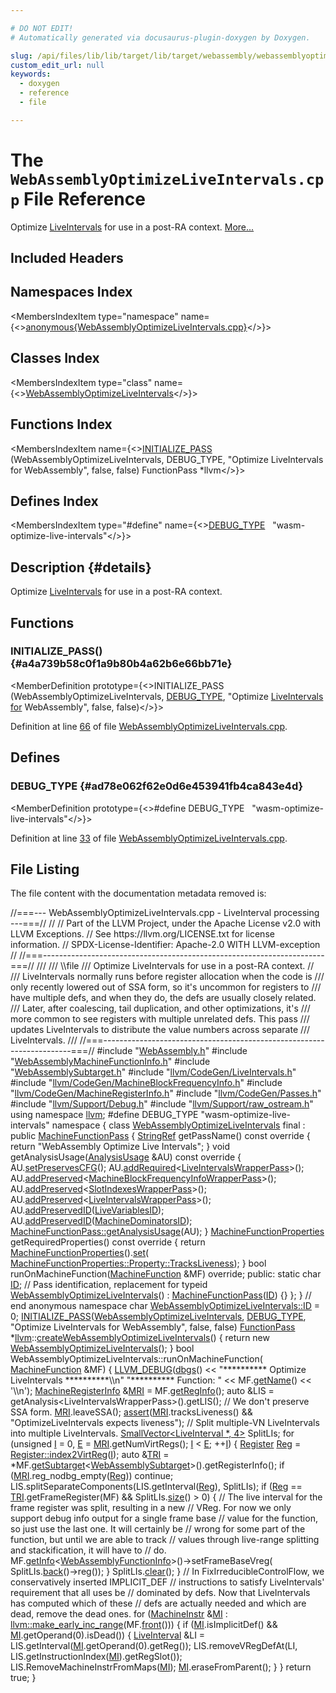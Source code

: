 ```yaml
---

# DO NOT EDIT!
# Automatically generated via docusaurus-plugin-doxygen by Doxygen.

slug: /api/files/lib/lib/target/lib/target/webassembly/webassemblyoptimizeliveintervals-cpp
custom_edit_url: null
keywords:
  - doxygen
  - reference
  - file

---
```





# The `WebAssemblyOptimizeLiveIntervals.cpp` File Reference

<DoxygenPage pluginConfig={pluginConfig}>

Optimize <a href="/docs/api/classes/llvm/liveintervals">LiveIntervals</a> for use in a post-RA context. <a href="#details">More...</a>

## Included Headers

<IncludesList>
<IncludesListItem
  filePath="WebAssembly.h"
  permalink="/docs/api/files/lib/lib/target/lib/target/webassembly/webassembly-h"
  isLocal="true" />
<IncludesListItem
  filePath="WebAssemblyMachineFunctionInfo.h"
  permalink="/docs/api/files/lib/lib/target/lib/target/webassembly/webassemblymachinefunctioninfo-h"
  isLocal="true" />
<IncludesListItem
  filePath="WebAssemblySubtarget.h"
  permalink="/docs/api/files/lib/lib/target/lib/target/webassembly/webassemblysubtarget-h"
  isLocal="true" />
<IncludesListItem
  filePath="llvm/CodeGen/LiveIntervals.h"
  permalink="/docs/api/files/include/include/llvm/include/llvm/codegen/liveintervals-h"
  isLocal="true" />
<IncludesListItem
  filePath="llvm/CodeGen/MachineBlockFrequencyInfo.h"
  permalink="/docs/api/files/include/include/llvm/include/llvm/codegen/machineblockfrequencyinfo-h"
  isLocal="true" />
<IncludesListItem
  filePath="llvm/CodeGen/MachineRegisterInfo.h"
  permalink="/docs/api/files/include/include/llvm/include/llvm/codegen/machineregisterinfo-h"
  isLocal="true" />
<IncludesListItem
  filePath="llvm/CodeGen/Passes.h"
  permalink="/docs/api/files/include/include/llvm/include/llvm/codegen/passes-h"
  isLocal="true" />
<IncludesListItem
  filePath="llvm/Support/Debug.h"
  permalink="/docs/api/files/include/include/llvm/include/llvm/support/debug-h"
  isLocal="true" />
<IncludesListItem
  filePath="llvm/Support/raw_ostream.h"
  permalink="/docs/api/files/include/include/llvm/include/llvm/support/raw-ostream-h"
  isLocal="true" />
</IncludesList>

## Namespaces Index

<MembersIndex>

<MembersIndexItem
  type="namespace"
  name={<><a href="/docs/api/namespaces/anonymous-webassemblyoptimizeliveintervals-cpp-">anonymous&#123;WebAssemblyOptimizeLiveIntervals.cpp&#125;</a></>}>
</MembersIndexItem>

</MembersIndex>

## Classes Index

<MembersIndex>

<MembersIndexItem
  type="class"
  name={<><a href="/docs/api/classes/anonymous-namespace-webassemblyoptimizeliveintervals-cpp-/webassemblyoptimizeliveintervals">WebAssemblyOptimizeLiveIntervals</a></>}>
</MembersIndexItem>

</MembersIndex>

## Functions Index

<MembersIndex>

<MembersIndexItem
  name={<><a href="#a4a739b58c0f1a9b80b4a62b6e66bb71e">INITIALIZE&#95;PASS</a> (WebAssemblyOptimizeLiveIntervals, DEBUG&#95;TYPE, &quot;Optimize LiveIntervals for WebAssembly&quot;, false, false) FunctionPass &#42;llvm</>}>
</MembersIndexItem>

</MembersIndex>

## Defines Index

<MembersIndex>

<MembersIndexItem
  type="#define"
  name={<><a href="#ad78e062f62e0d6e453941fb4ca843e4d">DEBUG&#95;TYPE</a>&nbsp;&nbsp;&nbsp;&quot;wasm-optimize-live-intervals&quot;</>}>
</MembersIndexItem>

</MembersIndex>

## Description {#details}

Optimize <a href="/docs/api/classes/llvm/liveintervals">LiveIntervals</a> for use in a post-RA context.

<SectionDefinition>

## Functions

### INITIALIZE&#95;PASS() {#a4a739b58c0f1a9b80b4a62b6e66bb71e}

<MemberDefinition
  prototype={<>INITIALIZE&#95;PASS (WebAssemblyOptimizeLiveIntervals, <a href="/docs/api/files/include/include/llvm/include/llvm/adt/genericcycleimpl-h/#ad78e062f62e0d6e453941fb4ca843e4d">DEBUG&#95;TYPE</a>, &quot;Optimize <a href="/docs/api/classes/llvm/liveintervals">LiveIntervals</a> <a href="/docs/api/files/lib/lib/target/lib/target/aarch64/aarch64expandpseudoinsts-cpp/#a4cfc8b177e8521a4b496ae2edff6244f">for</a> WebAssembly&quot;, false, false)</>}>

Definition at line <a href="#l00066">66</a> of file <a href="/docs/api/files/lib/lib/target/lib/target/webassembly/webassemblyoptimizeliveintervals-cpp">WebAssemblyOptimizeLiveIntervals.cpp</a>.
</MemberDefinition>

</SectionDefinition>

<SectionDefinition>

## Defines

### DEBUG&#95;TYPE {#ad78e062f62e0d6e453941fb4ca843e4d}

<MemberDefinition
  prototype={<>#define DEBUG&#95;TYPE&nbsp;&nbsp;&nbsp;&quot;wasm-optimize-live-intervals&quot;</>}>

Definition at line <a href="#l00033">33</a> of file <a href="/docs/api/files/lib/lib/target/lib/target/webassembly/webassemblyoptimizeliveintervals-cpp">WebAssemblyOptimizeLiveIntervals.cpp</a>.
</MemberDefinition>

</SectionDefinition>

## File Listing

The file content with the documentation metadata removed is:

<ProgramListing>

<Link id="l00001" /><CodeLine lineNumber="1"><span class="doxyHighlightComment">//===--- WebAssemblyOptimizeLiveIntervals.cpp - LiveInterval processing ---===//</span></CodeLine>
<Link id="l00002" /><CodeLine lineNumber="2"><span class="doxyHighlightComment">//</span></CodeLine>
<Link id="l00003" /><CodeLine lineNumber="3"><span class="doxyHighlightComment">// Part of the LLVM Project, under the Apache License v2.0 with LLVM Exceptions.</span></CodeLine>
<Link id="l00004" /><CodeLine lineNumber="4"><span class="doxyHighlightComment">// See https://llvm.org/LICENSE.txt for license information.</span></CodeLine>
<Link id="l00005" /><CodeLine lineNumber="5"><span class="doxyHighlightComment">// SPDX-License-Identifier: Apache-2.0 WITH LLVM-exception</span></CodeLine>
<Link id="l00006" /><CodeLine lineNumber="6"><span class="doxyHighlightComment">//</span></CodeLine>
<Link id="l00007" /><CodeLine lineNumber="7"><span class="doxyHighlightComment">//===----------------------------------------------------------------------===//</span></CodeLine>
<Link id="l00008" /><CodeLine lineNumber="8"><span class="doxyHighlightComment">///</span></CodeLine>
<Link id="l00009" /><CodeLine lineNumber="9"><span class="doxyHighlightComment">/// \\file</span></CodeLine>
<Link id="l00010" /><CodeLine lineNumber="10"><span class="doxyHighlightComment">/// Optimize LiveIntervals for use in a post-RA context.</span></CodeLine>
<Link id="l00011" /><CodeLine lineNumber="11"><span class="doxyHighlightComment">//</span></CodeLine>
<Link id="l00012" /><CodeLine lineNumber="12"><span class="doxyHighlightComment">/// LiveIntervals normally runs before register allocation when the code is</span></CodeLine>
<Link id="l00013" /><CodeLine lineNumber="13"><span class="doxyHighlightComment">/// only recently lowered out of SSA form, so it&#39;s uncommon for registers to</span></CodeLine>
<Link id="l00014" /><CodeLine lineNumber="14"><span class="doxyHighlightComment">/// have multiple defs, and when they do, the defs are usually closely related.</span></CodeLine>
<Link id="l00015" /><CodeLine lineNumber="15"><span class="doxyHighlightComment">/// Later, after coalescing, tail duplication, and other optimizations, it&#39;s</span></CodeLine>
<Link id="l00016" /><CodeLine lineNumber="16"><span class="doxyHighlightComment">/// more common to see registers with multiple unrelated defs. This pass</span></CodeLine>
<Link id="l00017" /><CodeLine lineNumber="17"><span class="doxyHighlightComment">/// updates LiveIntervals to distribute the value numbers across separate</span></CodeLine>
<Link id="l00018" /><CodeLine lineNumber="18"><span class="doxyHighlightComment">/// LiveIntervals.</span></CodeLine>
<Link id="l00019" /><CodeLine lineNumber="19"><span class="doxyHighlightComment">///</span></CodeLine>
<Link id="l00020" /><CodeLine lineNumber="20"><span class="doxyHighlightComment">//===----------------------------------------------------------------------===//</span></CodeLine>
<Link id="l00021" /><CodeLine lineNumber="21"></CodeLine>
<Link id="l00022" /><CodeLine lineNumber="22"><span class="doxyHighlightPreprocessor">#include &quot;<a href="/docs/api/files/lib/lib/target/lib/target/webassembly/webassembly-h">WebAssembly.h</a>&quot;</span></CodeLine>
<Link id="l00023" /><CodeLine lineNumber="23"><span class="doxyHighlightPreprocessor">#include &quot;<a href="/docs/api/files/lib/lib/target/lib/target/webassembly/webassemblymachinefunctioninfo-h">WebAssemblyMachineFunctionInfo.h</a>&quot;</span></CodeLine>
<Link id="l00024" /><CodeLine lineNumber="24"><span class="doxyHighlightPreprocessor">#include &quot;<a href="/docs/api/files/lib/lib/target/lib/target/webassembly/webassemblysubtarget-h">WebAssemblySubtarget.h</a>&quot;</span></CodeLine>
<Link id="l00025" /><CodeLine lineNumber="25"><span class="doxyHighlightPreprocessor">#include &quot;<a href="/docs/api/files/include/include/llvm/include/llvm/codegen/liveintervals-h">llvm/CodeGen/LiveIntervals.h</a>&quot;</span></CodeLine>
<Link id="l00026" /><CodeLine lineNumber="26"><span class="doxyHighlightPreprocessor">#include &quot;<a href="/docs/api/files/include/include/llvm/include/llvm/codegen/machineblockfrequencyinfo-h">llvm/CodeGen/MachineBlockFrequencyInfo.h</a>&quot;</span></CodeLine>
<Link id="l00027" /><CodeLine lineNumber="27"><span class="doxyHighlightPreprocessor">#include &quot;<a href="/docs/api/files/include/include/llvm/include/llvm/codegen/machineregisterinfo-h">llvm/CodeGen/MachineRegisterInfo.h</a>&quot;</span></CodeLine>
<Link id="l00028" /><CodeLine lineNumber="28"><span class="doxyHighlightPreprocessor">#include &quot;<a href="/docs/api/files/include/include/llvm/include/llvm/codegen/passes-h">llvm/CodeGen/Passes.h</a>&quot;</span></CodeLine>
<Link id="l00029" /><CodeLine lineNumber="29"><span class="doxyHighlightPreprocessor">#include &quot;<a href="/docs/api/files/include/include/llvm/include/llvm/support/debug-h">llvm/Support/Debug.h</a>&quot;</span></CodeLine>
<Link id="l00030" /><CodeLine lineNumber="30"><span class="doxyHighlightPreprocessor">#include &quot;<a href="/docs/api/files/include/include/llvm/include/llvm/support/raw-ostream-h">llvm/Support/raw&#95;ostream.h</a>&quot;</span></CodeLine>
<Link id="l00031" /><CodeLine lineNumber="31"><span class="doxyHighlightKeyword">using namespace </span><span class="doxyHighlight"><a href="/docs/api/namespaces/llvm">llvm</a>;</span></CodeLine>
<Link id="l00032" /><CodeLine lineNumber="32"></CodeLine>
<Link id="l00033" /><CodeLine lineNumber="33" lineLink="#ad78e062f62e0d6e453941fb4ca843e4d"><span class="doxyHighlightPreprocessor">#define DEBUG&#95;TYPE &quot;wasm-optimize-live-intervals&quot;</span></CodeLine>
<Link id="l00034" /><CodeLine lineNumber="34"></CodeLine>
<Link id="l00035" /><CodeLine lineNumber="35" lineLink="/docs/api/namespaces/anonymous-webassemblyoptimizeliveintervals-cpp-"><span class="doxyHighlightKeyword">namespace </span><span class="doxyHighlight">&#123;</span></CodeLine>
<Link id="l00036" /><CodeLine lineNumber="36" lineLink="/docs/api/classes/anonymous-namespace-webassemblyoptimizeliveintervals-cpp-/webassemblyoptimizeliveintervals"><span class="doxyHighlightKeyword">class </span><span class="doxyHighlight"><a href="/docs/api/classes/anonymous-namespace-webassemblyoptimizeliveintervals-cpp-/webassemblyoptimizeliveintervals/#acb39a2d44203e62e21d83f859c616fe7">WebAssemblyOptimizeLiveIntervals</a> final : </span><span class="doxyHighlightKeyword">public</span><span class="doxyHighlight"> <a href="/docs/api/classes/llvm/machinefunctionpass/#a29c81d2386f4a727c6d33413807530c8">MachineFunctionPass</a> &#123;</span></CodeLine>
<Link id="l00037" /><CodeLine lineNumber="37"><span class="doxyHighlight">  <a href="/docs/api/classes/llvm/stringref">StringRef</a> getPassName()</span><span class="doxyHighlightKeyword"> const override </span><span class="doxyHighlight">&#123;</span></CodeLine>
<Link id="l00038" /><CodeLine lineNumber="38"><span class="doxyHighlight">    </span><span class="doxyHighlightKeywordFlow">return</span><span class="doxyHighlight"> </span><span class="doxyHighlightStringLiteral">&quot;WebAssembly Optimize Live Intervals&quot;</span><span class="doxyHighlight">;</span></CodeLine>
<Link id="l00039" /><CodeLine lineNumber="39"><span class="doxyHighlight">  &#125;</span></CodeLine>
<Link id="l00040" /><CodeLine lineNumber="40"></CodeLine>
<Link id="l00041" /><CodeLine lineNumber="41"><span class="doxyHighlight">  </span><span class="doxyHighlightKeywordType">void</span><span class="doxyHighlight"> getAnalysisUsage(<a href="/docs/api/classes/llvm/analysisusage">AnalysisUsage</a> &amp;AU)</span><span class="doxyHighlightKeyword"> const override </span><span class="doxyHighlight">&#123;</span></CodeLine>
<Link id="l00042" /><CodeLine lineNumber="42"><span class="doxyHighlight">    AU.<a href="/docs/api/classes/llvm/analysisusage/#af11a6ebf7ab3c388234cb6d5378439a3">setPreservesCFG</a>();</span></CodeLine>
<Link id="l00043" /><CodeLine lineNumber="43"><span class="doxyHighlight">    AU.<a href="/docs/api/classes/llvm/analysisusage/#ae0adcccca08fb686c9ce00f9397b660c">addRequired</a>&lt;<a href="/docs/api/classes/llvm/liveintervalswrapperpass">LiveIntervalsWrapperPass</a>&gt;();</span></CodeLine>
<Link id="l00044" /><CodeLine lineNumber="44"><span class="doxyHighlight">    AU.<a href="/docs/api/classes/llvm/analysisusage/#ae9356b720f6fbab112d809738dcc4f2a">addPreserved</a>&lt;<a href="/docs/api/classes/llvm/machineblockfrequencyinfowrapperpass">MachineBlockFrequencyInfoWrapperPass</a>&gt;();</span></CodeLine>
<Link id="l00045" /><CodeLine lineNumber="45"><span class="doxyHighlight">    AU.<a href="/docs/api/classes/llvm/analysisusage/#ae9356b720f6fbab112d809738dcc4f2a">addPreserved</a>&lt;<a href="/docs/api/classes/llvm/slotindexeswrapperpass">SlotIndexesWrapperPass</a>&gt;();</span></CodeLine>
<Link id="l00046" /><CodeLine lineNumber="46"><span class="doxyHighlight">    AU.<a href="/docs/api/classes/llvm/analysisusage/#ae9356b720f6fbab112d809738dcc4f2a">addPreserved</a>&lt;<a href="/docs/api/classes/llvm/liveintervalswrapperpass">LiveIntervalsWrapperPass</a>&gt;();</span></CodeLine>
<Link id="l00047" /><CodeLine lineNumber="47"><span class="doxyHighlight">    AU.<a href="/docs/api/classes/llvm/analysisusage/#a573df5c9c3024ebb646e15cc7450bf91">addPreservedID</a>(<a href="/docs/api/namespaces/llvm/#ab80163ae002e9cec63a9e279d5b1c2d7">LiveVariablesID</a>);</span></CodeLine>
<Link id="l00048" /><CodeLine lineNumber="48"><span class="doxyHighlight">    AU.<a href="/docs/api/classes/llvm/analysisusage/#a573df5c9c3024ebb646e15cc7450bf91">addPreservedID</a>(<a href="/docs/api/namespaces/llvm/#a311f0d695e161f1c86664c796d6cfea0">MachineDominatorsID</a>);</span></CodeLine>
<Link id="l00049" /><CodeLine lineNumber="49"><span class="doxyHighlight">    <a href="/docs/api/classes/llvm/machinefunctionpass/#a864fd57b4304ef933b3281d0ef85a88e">MachineFunctionPass::getAnalysisUsage</a>(AU);</span></CodeLine>
<Link id="l00050" /><CodeLine lineNumber="50"><span class="doxyHighlight">  &#125;</span></CodeLine>
<Link id="l00051" /><CodeLine lineNumber="51"></CodeLine>
<Link id="l00052" /><CodeLine lineNumber="52"><span class="doxyHighlight">  <a href="/docs/api/classes/llvm/machinefunctionproperties">MachineFunctionProperties</a> getRequiredProperties()</span><span class="doxyHighlightKeyword"> const override </span><span class="doxyHighlight">&#123;</span></CodeLine>
<Link id="l00053" /><CodeLine lineNumber="53"><span class="doxyHighlight">    </span><span class="doxyHighlightKeywordFlow">return</span><span class="doxyHighlight"> <a href="/docs/api/classes/llvm/machinefunctionproperties">MachineFunctionProperties</a>().<a href="/docs/api/classes/llvm/machinefunctionproperties/#aa7780563d7ca260d0ae67d957b56427f">set</a>(</span></CodeLine>
<Link id="l00054" /><CodeLine lineNumber="54"><span class="doxyHighlight">        <a href="/docs/api/classes/llvm/machinefunctionproperties/#ad85237c6c667e4713efe8921e9c32ac1a0020348b08bb4cccecf3241eac999d8a">MachineFunctionProperties::Property::TracksLiveness</a>);</span></CodeLine>
<Link id="l00055" /><CodeLine lineNumber="55"><span class="doxyHighlight">  &#125;</span></CodeLine>
<Link id="l00056" /><CodeLine lineNumber="56"></CodeLine>
<Link id="l00057" /><CodeLine lineNumber="57"><span class="doxyHighlight">  </span><span class="doxyHighlightKeywordType">bool</span><span class="doxyHighlight"> runOnMachineFunction(<a href="/docs/api/classes/llvm/machinefunction">MachineFunction</a> &amp;MF) </span><span class="doxyHighlightKeyword">override</span><span class="doxyHighlight">;</span></CodeLine>
<Link id="l00058" /><CodeLine lineNumber="58"></CodeLine>
<Link id="l00059" /><CodeLine lineNumber="59"><span class="doxyHighlightKeyword">public</span><span class="doxyHighlight">:</span></CodeLine>
<Link id="l00060" /><CodeLine lineNumber="60" lineLink="/docs/api/classes/anonymous-namespace-webassemblyoptimizeliveintervals-cpp-/webassemblyoptimizeliveintervals/#a22799f341070a58f9a6d33a5cd79911b"><span class="doxyHighlight">  </span><span class="doxyHighlightKeyword">static</span><span class="doxyHighlight"> </span><span class="doxyHighlightKeywordType">char</span><span class="doxyHighlight"> <a href="/docs/api/classes/anonymous-namespace-webassemblyoptimizeliveintervals-cpp-/webassemblyoptimizeliveintervals/#a22799f341070a58f9a6d33a5cd79911b">ID</a>; </span><span class="doxyHighlightComment">// Pass identification, replacement for typeid</span></CodeLine>
<Link id="l00061" /><CodeLine lineNumber="61" lineLink="/docs/api/classes/anonymous-namespace-webassemblyoptimizeliveintervals-cpp-/webassemblyoptimizeliveintervals/#acb39a2d44203e62e21d83f859c616fe7"><span class="doxyHighlight">  <a href="/docs/api/classes/anonymous-namespace-webassemblyoptimizeliveintervals-cpp-/webassemblyoptimizeliveintervals/#acb39a2d44203e62e21d83f859c616fe7">WebAssemblyOptimizeLiveIntervals</a>() : <a href="/docs/api/classes/llvm/machinefunctionpass/#a29c81d2386f4a727c6d33413807530c8">MachineFunctionPass</a>(<a href="/docs/api/classes/anonymous-namespace-webassemblyoptimizeliveintervals-cpp-/webassemblyoptimizeliveintervals/#a22799f341070a58f9a6d33a5cd79911b">ID</a>) &#123;&#125;</span></CodeLine>
<Link id="l00062" /><CodeLine lineNumber="62"><span class="doxyHighlight">&#125;;</span></CodeLine>
<Link id="l00063" /><CodeLine lineNumber="63"><span class="doxyHighlight">&#125; </span><span class="doxyHighlightComment">// end anonymous namespace</span></CodeLine>
<Link id="l00064" /><CodeLine lineNumber="64"></CodeLine>
<Link id="l00065" /><CodeLine lineNumber="65"><span class="doxyHighlightKeywordType">char</span><span class="doxyHighlight"> <a href="/docs/api/classes/anonymous-namespace-webassemblyoptimizeliveintervals-cpp-/webassemblyoptimizeliveintervals/#a22799f341070a58f9a6d33a5cd79911b">WebAssemblyOptimizeLiveIntervals::ID</a> = 0;</span></CodeLine>
<Link id="l00066" /><CodeLine lineNumber="66" lineLink="#a4a739b58c0f1a9b80b4a62b6e66bb71e"><span class="doxyHighlight"><a href="/docs/api/files/include/include/llvm/passsupport-h/#af807c9595d50b45c0008924c4679c85c">INITIALIZE&#95;PASS</a>(<a href="/docs/api/classes/anonymous-namespace-webassemblyoptimizeliveintervals-cpp-/webassemblyoptimizeliveintervals/#acb39a2d44203e62e21d83f859c616fe7">WebAssemblyOptimizeLiveIntervals</a>, <a href="/docs/api/files/include/include/llvm/include/llvm/adt/genericcycleimpl-h/#ad78e062f62e0d6e453941fb4ca843e4d">DEBUG&#95;TYPE</a>,</span></CodeLine>
<Link id="l00067" /><CodeLine lineNumber="67"><span class="doxyHighlight">                </span><span class="doxyHighlightStringLiteral">&quot;Optimize LiveIntervals for WebAssembly&quot;</span><span class="doxyHighlight">, </span><span class="doxyHighlightKeyword">false</span><span class="doxyHighlight">, </span><span class="doxyHighlightKeyword">false</span><span class="doxyHighlight">)</span></CodeLine>
<Link id="l00068" /><CodeLine lineNumber="68"></CodeLine>
<Link id="l00069" /><CodeLine lineNumber="69"><span class="doxyHighlight"><a href="/docs/api/classes/llvm/functionpass">FunctionPass</a> &#42;<a href="/docs/api/namespaces/llvm">llvm</a>::<a href="/docs/api/namespaces/llvm/#a8be5057891baee5adc419b8eb8f00761">createWebAssemblyOptimizeLiveIntervals</a>() &#123;</span></CodeLine>
<Link id="l00070" /><CodeLine lineNumber="70"><span class="doxyHighlight">  </span><span class="doxyHighlightKeywordFlow">return</span><span class="doxyHighlight"> </span><span class="doxyHighlightKeyword">new</span><span class="doxyHighlight"> <a href="/docs/api/classes/anonymous-namespace-webassemblyoptimizeliveintervals-cpp-/webassemblyoptimizeliveintervals/#acb39a2d44203e62e21d83f859c616fe7">WebAssemblyOptimizeLiveIntervals</a>();</span></CodeLine>
<Link id="l00071" /><CodeLine lineNumber="71"><span class="doxyHighlight">&#125;</span></CodeLine>
<Link id="l00072" /><CodeLine lineNumber="72"></CodeLine>
<Link id="l00073" /><CodeLine lineNumber="73"><span class="doxyHighlightKeywordType">bool</span><span class="doxyHighlight"> WebAssemblyOptimizeLiveIntervals::runOnMachineFunction(</span></CodeLine>
<Link id="l00074" /><CodeLine lineNumber="74"><span class="doxyHighlight">    <a href="/docs/api/classes/llvm/machinefunction">MachineFunction</a> &amp;MF) &#123;</span></CodeLine>
<Link id="l00075" /><CodeLine lineNumber="75"><span class="doxyHighlight">  <a href="/docs/api/files/include/include/llvm/include/llvm/support/debug-h/#a196897517069dda1bdb549e24468f7d7">LLVM&#95;DEBUG</a>(<a href="/docs/api/namespaces/llvm/#a7c46c742c31be54870e2038048e6b391">dbgs</a>() &lt;&lt; </span><span class="doxyHighlightStringLiteral">&quot;&#42;&#42;&#42;&#42;&#42;&#42;&#42;&#42;&#42;&#42; Optimize LiveIntervals &#42;&#42;&#42;&#42;&#42;&#42;&#42;&#42;&#42;&#42;\\n&quot;</span></CodeLine>
<Link id="l00076" /><CodeLine lineNumber="76"><span class="doxyHighlight">                       </span><span class="doxyHighlightStringLiteral">&quot;&#42;&#42;&#42;&#42;&#42;&#42;&#42;&#42;&#42;&#42; Function: &quot;</span></CodeLine>
<Link id="l00077" /><CodeLine lineNumber="77"><span class="doxyHighlight">                    &lt;&lt; MF.<a href="/docs/api/classes/llvm/machinefunction/#a3d142c9e7c066059e15232c56dec9e2e">getName</a>() &lt;&lt; </span><span class="doxyHighlightCharLiteral">&#39;\\n&#39;</span><span class="doxyHighlight">);</span></CodeLine>
<Link id="l00078" /><CodeLine lineNumber="78"></CodeLine>
<Link id="l00079" /><CodeLine lineNumber="79"><span class="doxyHighlight">  <a href="/docs/api/classes/llvm/machineregisterinfo">MachineRegisterInfo</a> &amp;<a href="/docs/api/files/lib/lib/target/lib/target/aarch64/aarch64advsimdscalarpass-cpp/#aacd2ab195054a3e6a74bfbb9d5d571c8">MRI</a> = MF.<a href="/docs/api/classes/llvm/machinefunction/#a810234b6b3d223b7c74a4253fcc5ea5e">getRegInfo</a>();</span></CodeLine>
<Link id="l00080" /><CodeLine lineNumber="80"><span class="doxyHighlight">  </span><span class="doxyHighlightKeyword">auto</span><span class="doxyHighlight"> &amp;LIS = getAnalysis&lt;LiveIntervalsWrapperPass&gt;().getLIS();</span></CodeLine>
<Link id="l00081" /><CodeLine lineNumber="81"></CodeLine>
<Link id="l00082" /><CodeLine lineNumber="82"><span class="doxyHighlight">  </span><span class="doxyHighlightComment">// We don&#39;t preserve SSA form.</span></CodeLine>
<Link id="l00083" /><CodeLine lineNumber="83"><span class="doxyHighlight">  <a href="/docs/api/files/lib/lib/target/lib/target/aarch64/aarch64advsimdscalarpass-cpp/#aacd2ab195054a3e6a74bfbb9d5d571c8">MRI</a>.leaveSSA();</span></CodeLine>
<Link id="l00084" /><CodeLine lineNumber="84"></CodeLine>
<Link id="l00085" /><CodeLine lineNumber="85"><span class="doxyHighlight">  <a href="/docs/api/files/lib/lib/target/lib/target/amdgpu/silowercontrolflow-cpp/#a4868c5d81c5ccc98c47aeab6244346a0">assert</a>(<a href="/docs/api/files/lib/lib/target/lib/target/aarch64/aarch64advsimdscalarpass-cpp/#aacd2ab195054a3e6a74bfbb9d5d571c8">MRI</a>.tracksLiveness() &amp;&amp; </span><span class="doxyHighlightStringLiteral">&quot;OptimizeLiveIntervals expects liveness&quot;</span><span class="doxyHighlight">);</span></CodeLine>
<Link id="l00086" /><CodeLine lineNumber="86"></CodeLine>
<Link id="l00087" /><CodeLine lineNumber="87"><span class="doxyHighlight">  </span><span class="doxyHighlightComment">// Split multiple-VN LiveIntervals into multiple LiveIntervals.</span></CodeLine>
<Link id="l00088" /><CodeLine lineNumber="88"><span class="doxyHighlight">  <a href="/docs/api/classes/llvm/smallvector">SmallVector&lt;LiveInterval &#42;, 4&gt;</a> SplitLIs;</span></CodeLine>
<Link id="l00089" /><CodeLine lineNumber="89"><span class="doxyHighlight">  </span><span class="doxyHighlightKeywordFlow">for</span><span class="doxyHighlight"> (</span><span class="doxyHighlightKeywordType">unsigned</span><span class="doxyHighlight"> <a href="/docs/api/files/lib/lib/support/md5-cpp/#ac0eafdc9ee161b71e7af98af736952fd">I</a> = 0, <a href="/docs/api/files/lib/lib/ir/builtingcs-cpp/#abb2b3a60ccc38a28239e19a1646e0c8a">E</a> = <a href="/docs/api/files/lib/lib/target/lib/target/aarch64/aarch64advsimdscalarpass-cpp/#aacd2ab195054a3e6a74bfbb9d5d571c8">MRI</a>.getNumVirtRegs(); <a href="/docs/api/files/lib/lib/support/md5-cpp/#ac0eafdc9ee161b71e7af98af736952fd">I</a> &lt; <a href="/docs/api/files/lib/lib/ir/builtingcs-cpp/#abb2b3a60ccc38a28239e19a1646e0c8a">E</a>; ++<a href="/docs/api/files/lib/lib/support/md5-cpp/#ac0eafdc9ee161b71e7af98af736952fd">I</a>) &#123;</span></CodeLine>
<Link id="l00090" /><CodeLine lineNumber="90"><span class="doxyHighlight">    <a href="/docs/api/classes/llvm/register">Register</a> <a href="/docs/api/files/lib/lib/codegen/machinesink-cpp/#a359e1ff26f6d466d927a61aae45b05c3">Reg</a> = <a href="/docs/api/classes/llvm/register/#a1979c563289f871907832e419889f979">Register::index2VirtReg</a>(<a href="/docs/api/files/lib/lib/support/md5-cpp/#ac0eafdc9ee161b71e7af98af736952fd">I</a>);</span></CodeLine>
<Link id="l00091" /><CodeLine lineNumber="91"><span class="doxyHighlight">    </span><span class="doxyHighlightKeyword">auto</span><span class="doxyHighlight"> &amp;<a href="/docs/api/files/lib/lib/codegen/machinesink-cpp/#a0f36ed1bc17fc1aa97fe291c439a0698">TRI</a> = &#42;MF.<a href="/docs/api/classes/llvm/machinefunction/#a3825368aca2bc1550d173660df4da6a6">getSubtarget</a>&lt;<a href="/docs/api/classes/llvm/webassemblysubtarget">WebAssemblySubtarget</a>&gt;().getRegisterInfo();</span></CodeLine>
<Link id="l00092" /><CodeLine lineNumber="92"></CodeLine>
<Link id="l00093" /><CodeLine lineNumber="93"><span class="doxyHighlight">    </span><span class="doxyHighlightKeywordFlow">if</span><span class="doxyHighlight"> (<a href="/docs/api/files/lib/lib/target/lib/target/aarch64/aarch64advsimdscalarpass-cpp/#aacd2ab195054a3e6a74bfbb9d5d571c8">MRI</a>.reg&#95;nodbg&#95;empty(<a href="/docs/api/files/lib/lib/codegen/machinesink-cpp/#a359e1ff26f6d466d927a61aae45b05c3">Reg</a>))</span></CodeLine>
<Link id="l00094" /><CodeLine lineNumber="94"><span class="doxyHighlight">      </span><span class="doxyHighlightKeywordFlow">continue</span><span class="doxyHighlight">;</span></CodeLine>
<Link id="l00095" /><CodeLine lineNumber="95"></CodeLine>
<Link id="l00096" /><CodeLine lineNumber="96"><span class="doxyHighlight">    LIS.splitSeparateComponents(LIS.getInterval(<a href="/docs/api/files/lib/lib/codegen/machinesink-cpp/#a359e1ff26f6d466d927a61aae45b05c3">Reg</a>), SplitLIs);</span></CodeLine>
<Link id="l00097" /><CodeLine lineNumber="97"><span class="doxyHighlight">    </span><span class="doxyHighlightKeywordFlow">if</span><span class="doxyHighlight"> (<a href="/docs/api/files/lib/lib/codegen/machinesink-cpp/#a359e1ff26f6d466d927a61aae45b05c3">Reg</a> == <a href="/docs/api/files/lib/lib/codegen/machinesink-cpp/#a0f36ed1bc17fc1aa97fe291c439a0698">TRI</a>.getFrameRegister(MF) &amp;&amp; SplitLIs.<a href="/docs/api/classes/llvm/smallvectortemplatecommon/#a1c479a8c434377c2b8cb056bdfdfc201">size</a>() &gt; 0) &#123;</span></CodeLine>
<Link id="l00098" /><CodeLine lineNumber="98"><span class="doxyHighlight">      </span><span class="doxyHighlightComment">// The live interval for the frame register was split, resulting in a new</span></CodeLine>
<Link id="l00099" /><CodeLine lineNumber="99"><span class="doxyHighlight">      </span><span class="doxyHighlightComment">// VReg. For now we only support debug info output for a single frame base</span></CodeLine>
<Link id="l00100" /><CodeLine lineNumber="100"><span class="doxyHighlight">      </span><span class="doxyHighlightComment">// value for the function, so just use the last one. It will certainly be</span></CodeLine>
<Link id="l00101" /><CodeLine lineNumber="101"><span class="doxyHighlight">      </span><span class="doxyHighlightComment">// wrong for some part of the function, but until we are able to track</span></CodeLine>
<Link id="l00102" /><CodeLine lineNumber="102"><span class="doxyHighlight">      </span><span class="doxyHighlightComment">// values through live-range splitting and stackification, it will have to</span></CodeLine>
<Link id="l00103" /><CodeLine lineNumber="103"><span class="doxyHighlight">      </span><span class="doxyHighlightComment">// do.</span></CodeLine>
<Link id="l00104" /><CodeLine lineNumber="104"><span class="doxyHighlight">      MF.<a href="/docs/api/classes/llvm/machinefunction/#ab7feae1932b436c8630e247166ec42b7">getInfo</a>&lt;<a href="/docs/api/classes/llvm/webassemblyfunctioninfo">WebAssemblyFunctionInfo</a>&gt;()-&gt;setFrameBaseVreg(</span></CodeLine>
<Link id="l00105" /><CodeLine lineNumber="105"><span class="doxyHighlight">          SplitLIs.<a href="/docs/api/classes/llvm/smallvectortemplatecommon/#acd9e771a3296c6b24146955754620557">back</a>()-&gt;reg());</span></CodeLine>
<Link id="l00106" /><CodeLine lineNumber="106"><span class="doxyHighlight">    &#125;</span></CodeLine>
<Link id="l00107" /><CodeLine lineNumber="107"><span class="doxyHighlight">    SplitLIs.<a href="/docs/api/classes/llvm/smallvectorimpl/#aac0ea55010b7b1a301e65a0baea057aa">clear</a>();</span></CodeLine>
<Link id="l00108" /><CodeLine lineNumber="108"><span class="doxyHighlight">  &#125;</span></CodeLine>
<Link id="l00109" /><CodeLine lineNumber="109"></CodeLine>
<Link id="l00110" /><CodeLine lineNumber="110"><span class="doxyHighlight">  </span><span class="doxyHighlightComment">// In FixIrreducibleControlFlow, we conservatively inserted IMPLICIT&#95;DEF</span></CodeLine>
<Link id="l00111" /><CodeLine lineNumber="111"><span class="doxyHighlight">  </span><span class="doxyHighlightComment">// instructions to satisfy LiveIntervals&#39; requirement that all uses be</span></CodeLine>
<Link id="l00112" /><CodeLine lineNumber="112"><span class="doxyHighlight">  </span><span class="doxyHighlightComment">// dominated by defs. Now that LiveIntervals has computed which of these</span></CodeLine>
<Link id="l00113" /><CodeLine lineNumber="113"><span class="doxyHighlight">  </span><span class="doxyHighlightComment">// defs are actually needed and which are dead, remove the dead ones.</span></CodeLine>
<Link id="l00114" /><CodeLine lineNumber="114"><span class="doxyHighlight">  </span><span class="doxyHighlightKeywordFlow">for</span><span class="doxyHighlight"> (<a href="/docs/api/classes/llvm/machineinstr">MachineInstr</a> &amp;<a href="/docs/api/files/lib/lib/codegen/lib/codegen/globalisel/irtranslator-cpp/#abe44dfdea65b4f7e11e0a608ab708b76">MI</a> : <a href="/docs/api/namespaces/llvm/#a3d2cdc4a0db233678e7141c9d6ea3419">llvm::make&#95;early&#95;inc&#95;range</a>(MF.<a href="/docs/api/classes/llvm/machinefunction/#ac8ca28de0f4dcee651340e7ef0c45233">front</a>())) &#123;</span></CodeLine>
<Link id="l00115" /><CodeLine lineNumber="115"><span class="doxyHighlight">    </span><span class="doxyHighlightKeywordFlow">if</span><span class="doxyHighlight"> (<a href="/docs/api/files/lib/lib/codegen/lib/codegen/globalisel/irtranslator-cpp/#abe44dfdea65b4f7e11e0a608ab708b76">MI</a>.isImplicitDef() &amp;&amp; <a href="/docs/api/files/lib/lib/codegen/lib/codegen/globalisel/irtranslator-cpp/#abe44dfdea65b4f7e11e0a608ab708b76">MI</a>.getOperand(0).isDead()) &#123;</span></CodeLine>
<Link id="l00116" /><CodeLine lineNumber="116"><span class="doxyHighlight">      <a href="/docs/api/classes/llvm/liveinterval">LiveInterval</a> &amp;LI = LIS.getInterval(<a href="/docs/api/files/lib/lib/codegen/lib/codegen/globalisel/irtranslator-cpp/#abe44dfdea65b4f7e11e0a608ab708b76">MI</a>.getOperand(0).getReg());</span></CodeLine>
<Link id="l00117" /><CodeLine lineNumber="117"><span class="doxyHighlight">      LIS.removeVRegDefAt(LI, LIS.getInstructionIndex(<a href="/docs/api/files/lib/lib/codegen/lib/codegen/globalisel/irtranslator-cpp/#abe44dfdea65b4f7e11e0a608ab708b76">MI</a>).getRegSlot());</span></CodeLine>
<Link id="l00118" /><CodeLine lineNumber="118"><span class="doxyHighlight">      LIS.RemoveMachineInstrFromMaps(<a href="/docs/api/files/lib/lib/codegen/lib/codegen/globalisel/irtranslator-cpp/#abe44dfdea65b4f7e11e0a608ab708b76">MI</a>);</span></CodeLine>
<Link id="l00119" /><CodeLine lineNumber="119"><span class="doxyHighlight">      <a href="/docs/api/files/lib/lib/codegen/lib/codegen/globalisel/irtranslator-cpp/#abe44dfdea65b4f7e11e0a608ab708b76">MI</a>.eraseFromParent();</span></CodeLine>
<Link id="l00120" /><CodeLine lineNumber="120"><span class="doxyHighlight">    &#125;</span></CodeLine>
<Link id="l00121" /><CodeLine lineNumber="121"><span class="doxyHighlight">  &#125;</span></CodeLine>
<Link id="l00122" /><CodeLine lineNumber="122"></CodeLine>
<Link id="l00123" /><CodeLine lineNumber="123"><span class="doxyHighlight">  </span><span class="doxyHighlightKeywordFlow">return</span><span class="doxyHighlight"> </span><span class="doxyHighlightKeyword">true</span><span class="doxyHighlight">;</span></CodeLine>
<Link id="l00124" /><CodeLine lineNumber="124"><span class="doxyHighlight">&#125;</span></CodeLine>

</ProgramListing>


</DoxygenPage>

